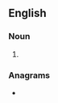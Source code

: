 {{also|PCT}}
==English==

===Noun===
{{en-noun|pct}}

# {{abbreviation of|en|percent}}

===Anagrams===
* {{anagrams|en|a=cpt|CPT|Cpt|Cpt.|PTC|TCP|TPC}}